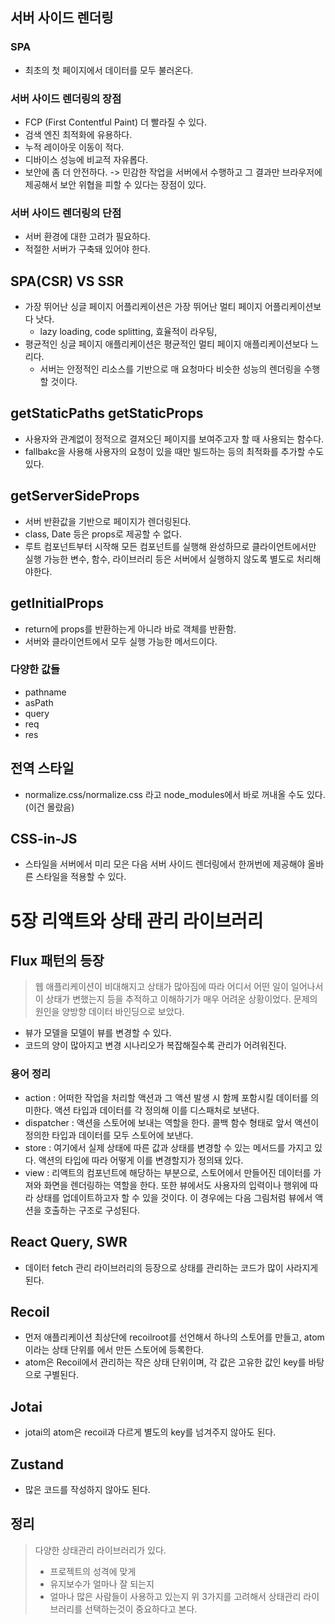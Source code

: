 ## 서버 사이드 렌더링

### SPA

- 최초의 첫 페이지에서 데이터를 모두 불러온다.

### 서버 사이드 렌더링의 장점

- FCP (First Contentful Paint) 더 빨라질 수 있다.
- 검색 엔진 최적화에 유용하다.
- 누적 레이아웃 이동이 적다.
- 디바이스 성능에 비교적 자유롭다.
- 보안에 좀 더 안전하다. -> 민감한 작업을 서버에서 수행하고 그 결과만 브라우저에 제공해서 보안 위협을 피할 수 있다는 장점이 있다.

### 서버 사이드 렌더링의 단점

- 서버 환경에 대한 고려가 필요하다.
- 적절한 서버가 구축돼 있어야 한다.

## SPA(CSR) VS SSR

- 가장 뛰어난 싱글 페이지 어플리케이션은 가장 뛰어난 멀티 페이지 어플리케이션보다 낫다.
  - lazy loading, code splitting, 효율적이 라우팅,
- 평균적인 싱글 페이지 애플리케이션은 평균적인 멀티 페이지 애플리케이션보다 느리다.
  - 서버는 안정적인 리소스를 기반으로 매 요청마다 비슷한 성능의 렌더링을 수행할 것이다.

## getStaticPaths getStaticProps

- 사용자와 관계없이 정적으로 결져오딘 페이지를 보여주고자 할 때 사용되는 함수다.
- fallbakc을 사용해 사용자의 요청이 있을 때만 빌드하는 등의 최적화를 추가할 수도 있다.

## getServerSideProps

- 서버 반환값을 기반으로 페이지가 렌더링된다.
- class, Date 등은 props로 제공할 수 없다.
- 루트 컴포넌트부터 시작해 모든 컴포넌트를 실행해 완성하므로 클라이언트에서만 실행 가능한 변수, 함수, 라이브러리 등은 서버에서 실행하지 않도록 별도로 처리해야한다.

## getInitialProps

- return에 props를 반환하는게 아니라 바로 객체를 반환함.
- 서버와 클라이언트에서 모두 실행 가능한 메서드이다.

### 다양한 값들

- pathname
- asPath
- query
- req
- res

## 전역 스타일

- normalize.css/normalize.css 라고 node_modules에서 바로 꺼내올 수도 있다. (이건 몰랐음)

## CSS-in-JS

- 스타일을 서버에서 미리 모은 다음 서버 사이드 렌더링에서 한꺼번에 제공해야 올바른 스타일을 적용할 수 있다.

# 5장 리액트와 상태 관리 라이브러리

## Flux 패턴의 등장

> 웹 애플리케이션이 비대해지고 상태가 많아짐에 따라 어디서 어떤 일이 일어나서 이 상태가 변했는지 등을 추적하고 이해하기가 매우 어려운 상황이었다.
> 문제의 원인을 양방향 데이터 바인딩으로 보았다.

- 뷰가 모델을 모델이 뷰를 변경할 수 있다.
- 코드의 양이 많아지고 변경 시나리오가 복잡해질수록 관리가 어려워진다.

### 용어 정리

- action : 어떠한 작업을 처리할 액션과 그 액션 발생 시 함께 포함시킬 데이터를 의미한다. 액션 타입과 데이터를 각 정의해 이를 디스패처로 보낸다.
- dispatcher : 액션을 스토어에 보내는 역할을 한다. 콜백 함수 형태로 앞서 액션이 정의한 타입과 데이터를 모두 스토어에 보낸다.
- store : 여기에서 실제 상태에 따른 값과 상태를 변경할 수 있는 메서드를 가지고 있다. 액션의 타입에 따라 어떻게 이를 변경할지가 정의돼 있다.
- view : 리액트의 컴포넌트에 해당하는 부분으로, 스토어에서 만들어진 데이터를 가져와 화면을 렌더링하는 역할을 한다. 또한 뷰에서도 사용자의 입력이나 행위에 따라 상태를 업데이트하고자 할 수 있을 것이다. 이 경우에는 다음 그림처럼 뷰에서 액션을 호출하는 구조로 구성된다.

## React Query, SWR

- 데이터 fetch 관리 라이브러리의 등장으로 상태를 관리하는 코드가 많이 사라지게 된다.

## Recoil

- 먼저 애플리케이션 최상단에 recoilroot를 선언해서 하나의 스토어를 만들고, atom이라는 상태 단위를 <RecoilRoot/>에서 만든 스토어에 등록한다.
- atom은 Recoil에서 관리하는 작은 상태 단위이며, 각 값은 고유한 값인 key를 바탕으로 구별된다.

## Jotai

- jotai의 atom은 recoil과 다르게 별도의 key를 넘겨주지 않아도 된다.

## Zustand

- 많은 코드를 작성하지 않아도 된다.

## 정리

> 다양한 상태관리 라이브러리가 있다.
>
> - 프로젝트의 성격에 맞게
> - 유지보수가 얼마나 잘 되는지
> - 얼마나 많은 사람들이 사용하고 있는지
>   위 3가지를 고려해서 상태관리 라이브러리를 선택하는것이 중요하다고 본다.
